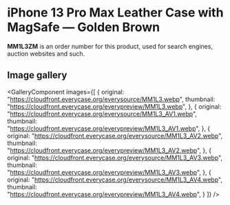 
# iPhone 13 Pro Max Leather Case with MagSafe — Golden Brown

<Callout type='info' emoji='👉🏻'>**MM1L3ZM** is an order number for this product, used for search engines, auction websites and such.</Callout>

## Image gallery

<GalleryComponent
    images={[
      {
        original: "https://cloudfront.everycase.org/everysource/MM1L3.webp",
        thumbnail: "https://cloudfront.everycase.org/everypreview/MM1L3.webp",
      },
      {
        original: "https://cloudfront.everycase.org/everysource/MM1L3_AV1.webp",
        thumbnail: "https://cloudfront.everycase.org/everypreview/MM1L3_AV1.webp",
      },
      {
        original: "https://cloudfront.everycase.org/everysource/MM1L3_AV2.webp",
        thumbnail: "https://cloudfront.everycase.org/everypreview/MM1L3_AV2.webp",
      },
      {
        original: "https://cloudfront.everycase.org/everysource/MM1L3_AV3.webp",
        thumbnail: "https://cloudfront.everycase.org/everypreview/MM1L3_AV3.webp",
      },
      {
        original: "https://cloudfront.everycase.org/everysource/MM1L3_AV4.webp",
        thumbnail: "https://cloudfront.everycase.org/everypreview/MM1L3_AV4.webp",
      }
    ]}
  />
